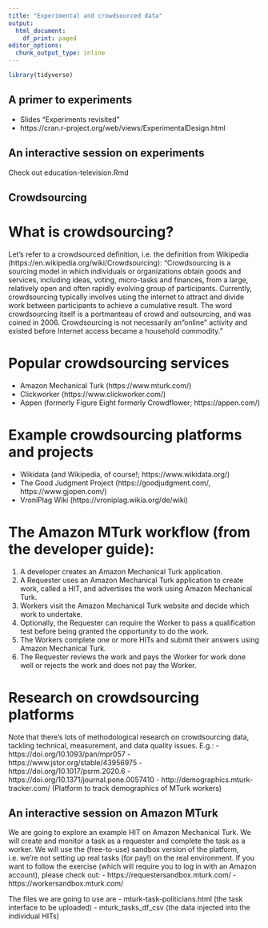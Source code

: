 ```yaml
---
title: "Experimental and crowdsourced data"
output:
  html_document:
    df_print: paged
editor_options:
  chunk_output_type: inline
---
```



```r
library(tidyverse)
```



A primer to experiments
---------------------------------

- Slides "Experiments revisited"
- https://cran.r-project.org/web/views/ExperimentalDesign.html



An interactive session on experiments
---------------------------------

Check out education-television.Rmd




Crowdsourcing
---------------------------------

# What is crowdsourcing?
Let's refer to a crowdsourced definition, i.e. the definition from Wikipedia (https://en.wikipedia.org/wiki/Crowdsourcing):
"Crowdsourcing is a sourcing model in which individuals or organizations obtain goods and services, including ideas, voting, micro-tasks and finances, from a large, relatively open and often rapidly evolving group of participants. Currently, crowdsourcing typically involves using the internet to attract and divide work between participants to achieve a cumulative result. The word crowdsourcing itself is a portmanteau of crowd and outsourcing, and was coined in 2006. Crowdsourcing is not necessarily an "online" activity and existed before Internet access became a household commodity."

# Popular crowdsourcing services
  - Amazon Mechanical Turk (https://www.mturk.com/)
  - Clickworker (https://www.clickworker.com/)
  - Appen (formerly Figure Eight formerly Crowdflower; https://appen.com/)
  
# Example crowdsourcing platforms and projects
  - Wikidata (and Wikipedia, of course!; https://www.wikidata.org/)
  - The Good Judgment Project (https://goodjudgment.com/, https://www.gjopen.com/)
  - VroniPlag Wiki (https://vroniplag.wikia.org/de/wiki)

# The Amazon MTurk workflow (from the developer guide):
1. A developer creates an Amazon Mechanical Turk application.
2. A Requester uses an Amazon Mechanical Turk application to create work, called a HIT, and advertises the work using Amazon Mechanical Turk.
3. Workers visit the Amazon Mechanical Turk website and decide which work to undertake.
4. Optionally, the Requester can require the Worker to pass a qualification test before being granted the opportunity to do the work.
5. The Workers complete one or more HITs and submit their answers using Amazon Mechanical Turk.
6. The Requester reviews the work and pays the Worker for work done well or rejects the work and does not pay the Worker.

# Research on crowdsourcing platforms
Note that there's lots of methodological research on crowdsourcing data, tackling technical, measurement, and data quality issues. E.g.: 
- https://doi.org/10.1093/pan/mpr057
- https://www.jstor.org/stable/43956975
- https://doi.org/10.1017/psrm.2020.6
- https://doi.org/10.1371/journal.pone.0057410
- http://demographics.mturk-tracker.com/ (Platform to track demographics of MTurk workers)



An interactive session on Amazon MTurk
---------------------------------

We are going to explore an example HIT on Amazon Mechanical Turk. We will create and monitor a task as a requester and complete the task as a worker. We will use the (free-to-use) sandbox version of the platform, i.e. we're not setting up real tasks (for pay!) on the real environment. If you want to follow the exercise (which will require you to log in with an Amazon account), please check out:
- https://requestersandbox.mturk.com/
- https://workersandbox.mturk.com/

The files we are going to use are
- mturk-task-politicians.html (the task interface to be uploaded)
- mturk_tasks_df_csv (the data injected into the individual HITs)







